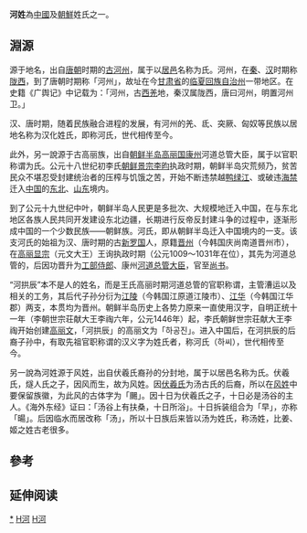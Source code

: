 {{unreferenced|time=2015-08-25T10:59:36+00:00}}
{{姓氏|姓氏=河}}
'''河姓'''為[[中國|中國]]及[[朝鮮|朝鮮]]姓氏之一。

== 淵源 ==
源于地名，出自[[唐朝|唐朝]]时期的[[河州_(前凉)|古河州]]，属于以[[邑|居邑]]名称为氏。河州，在[[秦朝|秦]]、[[汉朝|汉]]时期称[[陇西郡|陇西]]，到了唐朝时期称「河州」，故址在今[[甘肃省|甘肃省]]的[[临夏回族自治州|临夏回族自治州]]一带地区。在史籍《广舆记》中记载为：「河州，古[[古羌人|西羌]]地，秦汉属陇西，唐曰河州，明置河州卫。」

汉、唐时期，随着民族融合进程的发展，有河州的羌、氐、突厥、匈奴等民族以居地名称为汉化姓氏，即称河氏，世代相传至今。

此外，另一說源于古高丽族，出自[[朝鲜半岛|朝鲜半岛]][[高麗_(918年－1392年)|高丽国]][[康州_(唐朝)|康州]]河道总管大臣，属于以官职称谓为氏。公元十八世纪初李氏[[朝鮮景宗|朝鲜景宗李昀]]执政时期，朝鲜半岛灾荒频乃，贫苦民众不堪忍受封建统治者的压榨与饥饿之苦，开始不断违禁越[[鸭绿江|鸭绿江]]、或破违[[海禁|海禁]]迁入[[中国|中国]]的[[东北平原|东北]]、[[山东|山东]]境内。

到了公元十九世纪中叶，朝鲜半岛人民更是多批次、大规模地迁入中国，在与东北地区各族人民共同开发建设东北边疆，长期进行反帝反封建斗争的过程中，逐渐形成中国的一个少数民族——朝鲜族。河氏，即从朝鲜半岛迁入中国境内的一支。该支河氏的始祖为汉、唐时期的古[[新罗|新罗国]]人，原籍[[晋州市_(韩国)|晋州]]（今韩国庆尚南道晋州市），在[[高麗顯宗|高丽显宗]]（元文大王）王询执政时期（公元1009～1031年在位），其先为河道总管的，后因功晋升为[[工部侍郎|工部侍郎]]、康州[[河道總督|河道总管大臣]]，官至[[尚书_(官职)|尚书]]。

“河拱辰”本不是人的姓名，而是王氏高丽时期河道总管的官职称谓，主管漕运以及相关的工务，其后代子孙分衍为[[江陵市|江陵]]（今韩国江原道江陵市）、[[江华郡|江华]]（今韩国江华郡）两支，本贯均为晋州。朝鲜半岛历史上各势力原来一直使用汉字，自明正统十一年（李朝世宗荘献大王李祹六年，公元1446年）起，李氏朝鲜世宗荘献大王李祹开始创建[[諺文|高丽文]]，「河拱辰」的高丽文为「하공진」。进入中国后，在河拱辰的后裔子孙中，有取先祖官职称谓的汉义字为姓氏者，称河氏（하씨），世代相传至今。

另一說為河姓源于风姓，出自伏羲氏裔孙的分封地，属于以居邑名称为氏。伏羲氏，燧人氏之子，因风而生，故为风姓。因[[伏羲|伏羲氏]]为汤古氏的后裔，所以在[[风姓|风姓]]中要保留族徽，为此风的古体字为「颺」。因十日为伏羲氏之子，十日必是汤谷的主人。《海外东经》证曰：「汤谷上有扶桑，十日所浴」。十日拆装组合为「早」，亦称「暘」。后因临水而居改称「汤」，所以十日族后来皆以汤为姓氏，称汤姓，比姜、姬之姓古老很多。{{Original research inline}}

== 參考 ==
{{reflist}}

== 延伸阅读 ==
{{Wikisource further reading}}

[[Category:河姓|*]]
[[Category:漢姓|H河]]
[[Category:朝鮮語姓氏|H河]]